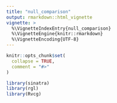 ```yaml
---
title: "null_comparison"
output: rmarkdown::html_vignette
vignette: >
  %\VignetteIndexEntry{null_comparison}
  %\VignetteEngine{knitr::rmarkdown}
  %\VignetteEncoding{UTF-8}
---
```


```r
knitr::opts_chunk$set(
  collapse = TRUE,
  comment = "#>"
)
```

```r
library(sinatra)
library(rgl)
library(Rvcg)
```

```r

```

```r

```

```r

```

```r

```

```r

```
